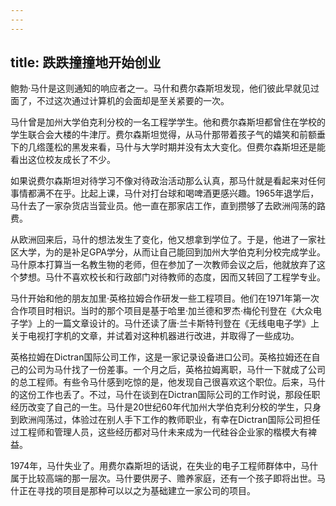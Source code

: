 ```yaml
---
---
---
```

title: 跌跌撞撞地开始创业
---




鲍勃·马什是这则通知的响应者之一。马什和费尔森斯坦发现，他们彼此早就见过面了，不过这次通过计算机的会面却是至关紧要的一次。

马什曾是加州大学伯克利分校的一名工程学学生。他和费尔森斯坦都曾住在学校的学生联合会大楼的牛津厅。费尔森斯坦觉得，从马什那带着孩子气的嬉笑和前额垂下的几绺蓬松的黑发来看，马什与大学时期并没有太大变化。但费尔森斯坦还是能看出这位校友成长了不少。

如果说费尔森斯坦对待学习不像对待政治活动那么认真，那马什就是看起来对任何事情都满不在乎。比起上课，马什对打台球和喝啤酒更感兴趣。1965年退学后，马什去了一家杂货店当营业员。他一直在那家店工作，直到攒够了去欧洲闯荡的路费。

从欧洲回来后，马什的想法发生了变化，他又想拿到学位了。于是，他进了一家社区大学，为的是补足GPA学分，从而让自己能回到加州大学伯克利分校完成学业。马什原本打算当一名教生物的老师，但在参加了一次教师会议之后，他就放弃了这个梦想。马什不喜欢校长和行政部门对待教师的态度，因而又转回了工程学专业。

马什开始和他的朋友加里·英格拉姆合作研发一些工程项目。他们在1971年第一次合作项目时相识。当时的那个项目是基于哈里·加兰德和罗杰·梅伦刊登在《大众电子学》上的一篇文章设计的。马什还读了唐·兰卡斯特刊登在《无线电电子学》上关于电视打字机的文章，并试着对这种机器进行改进，并取得了一些成功。

英格拉姆在Dictran国际公司工作，这是一家记录设备进口公司。英格拉姆还在自己的公司为马什找了一份差事。一个月之后，英格拉姆离职，马什一下就成了公司的总工程师。有些令马什感到吃惊的是，他发现自己很喜欢这个职位。后来，马什的这份工作也丢了。不过，马什在谈到在Dictran国际公司的工作时说，那段任职经历改变了自己的一生。马什是20世纪60年代加州大学伯克利分校的学生，只身到欧洲闯荡过，体验过在别人手下工作的教师职业，有幸在Dictran国际公司担任过工程师和管理人员，这些经历都对马什未来成为一代硅谷企业家的楷模大有裨益。

1974年，马什失业了。用费尔森斯坦的话说，在失业的电子工程师群体中，马什属于比较高端的那一层次。马什要供房子、赡养家庭，还有一个孩子即将出世。马什正在寻找的项目是那种可以以之为基础建立一家公司的项目。